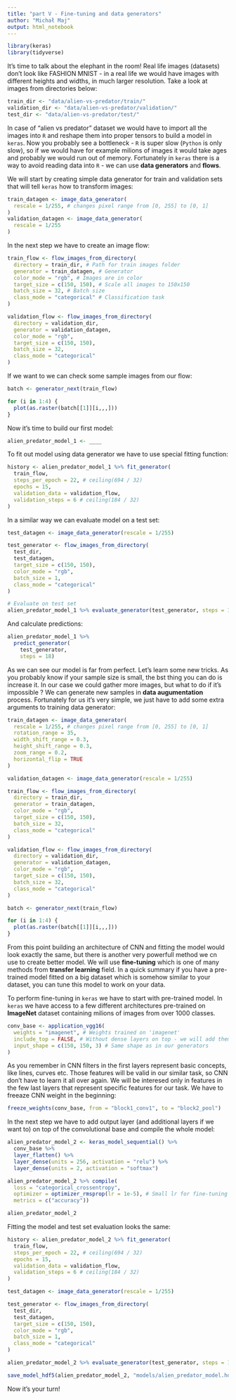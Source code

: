 ```yaml
---
title: "part V - Fine-tuning and data generators"
author: "Michał Maj"
output: html_notebook
---
```


```r
library(keras)
library(tidyverse)
```

It's time to talk about the elephant in the room! Real life images (datasets) don't look like FASHION MNIST - in a real life we would have images with different heights and widths, in much larger resolution. Take a look at images from directories below:

```r
train_dir <- "data/alien-vs-predator/train/"
validation_dir <- "data/alien-vs-predator/validation/"
test_dir <- "data/alien-vs-predator/test/"
```

In case of "alien vs predator" dataset we would have to import all the images into `R` and reshape them into proper tensors to build a model in `keras`. Now you probably see a bottleneck - `R` is super slow (`Python` is only slow), so if we would have for example milions of images it would take ages and probably we would run out of memory. Fortunately in `keras` there is a way to avoid reading data into `R` - we can use **data generators** and **flows**.

We will start by creating simple data generator for train and validation sets that will tell `keras` how to transform images:

```r
train_datagen <- image_data_generator(
  rescale = 1/255, # changes pixel range from [0, 255] to [0, 1]
)
validation_datagen <- image_data_generator(
  rescale = 1/255
)
```

In the next step we have to create an image flow:

```r
train_flow <- flow_images_from_directory(
  directory = train_dir, # Path for train images folder
  generator = train_datagen, # Generator
  color_mode = "rgb", # Images are in color
  target_size = c(150, 150), # Scale all images to 150x150
  batch_size = 32, # Batch size
  class_mode = "categorical" # Classification task
)

validation_flow <- flow_images_from_directory(
  directory = validation_dir,
  generator = validation_datagen,
  color_mode = "rgb",
  target_size = c(150, 150),
  batch_size = 32,
  class_mode = "categorical"
)
```

If we want to we can check some sample images from our flow:

```r
batch <- generator_next(train_flow)

for (i in 1:4) {
  plot(as.raster(batch[[1]][i,,,]))
}
```

Now it's time to build our first model:

```r
alien_predator_model_1 <- ____
```

To fit out model using data generator we have to use special fitting function:

```r
history <- alien_predator_model_1 %>% fit_generator(
  train_flow, 
  steps_per_epoch = 22, # ceiling(694 / 32)
  epochs = 15,
  validation_data = validation_flow,
  validation_steps = 6 # ceiling(184 / 32)
)
```

In a similar way we can evaluate model on a test set:

```r
test_datagen <- image_data_generator(rescale = 1/255)

test_generator <- flow_images_from_directory(
  test_dir,
  test_datagen,
  target_size = c(150, 150),
  color_mode = "rgb",
  batch_size = 1,
  class_mode = "categorical"
)

# Evaluate on test set
alien_predator_model_1 %>% evaluate_generator(test_generator, steps = 18)
```

And calculate predictions:

```r
alien_predator_model_1 %>%
  predict_generator(
    test_generator,
    steps = 18)
```

As we can see our model is far from perfect. Let's learn some new tricks. As you probably know if your sample size is small, the bst thing you can do is increase it. In our case we could gather more images, but what to do if it's impossible ? We can generate new samples in **data augumentation** process. Fortunately for us it's very simple, we just have to add some extra arguments to training data generator:

```r
train_datagen <- image_data_generator(
  rescale = 1/255, # changes pixel range from [0, 255] to [0, 1]
  rotation_range = 35,
  width_shift_range = 0.3,
  height_shift_range = 0.3,
  zoom_range = 0.2,
  horizontal_flip = TRUE
)

validation_datagen <- image_data_generator(rescale = 1/255)

train_flow <- flow_images_from_directory(
  directory = train_dir,
  generator = train_datagen,
  color_mode = "rgb",
  target_size = c(150, 150),
  batch_size = 32,
  class_mode = "categorical"
)

validation_flow <- flow_images_from_directory(
  directory = validation_dir,
  generator = validation_datagen,
  color_mode = "rgb",
  target_size = c(150, 150),
  batch_size = 32,
  class_mode = "categorical"
)

batch <- generator_next(train_flow)

for (i in 1:4) {
  plot(as.raster(batch[[1]][i,,,]))
}
```

From this point building an architecture of CNN and fitting the model would look exactly the same, but there is another very powerfull method we cn use to create better model. We will use **fine-tuning** which is one of many methods from **transfer learning** field. In a quick summary if you have a pre-trained model fitted on a big dataset which is somehow similar to your dataset, you can tune this model to work on your data. 

To perform fine-tuning in `keras` we have to start with pre-trained model. In `keras` we have access to a few different architectures pre-trained on **ImageNet** dataset containing milions of images from over 1000 classes.

```r
conv_base <- application_vgg16(
  weights = "imagenet", # Weights trained on 'imagenet'
  include_top = FALSE, # Without dense layers on top - we will add them later
  input_shape = c(150, 150, 3) # Same shape as in our generators
)
```

As you remember in CNN filters in the first layers represent basic concepts, like lines, curves etc. Those features will be valid in our similar task, so CNN don't have to learn it all over again. We will be interesed only in features in the few last layers that represent specific features for our task. We have to freeaze CNN weight in the beginning:

```r
freeze_weights(conv_base, from = "block1_conv1", to = "block2_pool")
```

In the next step we have to add output layer (and additional layers if we want to) on top of the convolutional base and compile the whole model:

```r
alien_predator_model_2 <- keras_model_sequential() %>%
  conv_base %>%
  layer_flatten() %>%
  layer_dense(units = 256, activation = "relu") %>%
  layer_dense(units = 2, activation = "softmax")

alien_predator_model_2 %>% compile(
  loss = "categorical_crossentropy",
  optimizer = optimizer_rmsprop(lr = 1e-5), # Small lr for fine-tuning
  metrics = c("accuracy"))

alien_predator_model_2
```

Fitting the model and test set evaluation looks the same:

```r
history <- alien_predator_model_2 %>% fit_generator(
  train_flow, 
  steps_per_epoch = 22, # ceiling(694 / 32)
  epochs = 15,
  validation_data = validation_flow,
  validation_steps = 6 # ceiling(184 / 32)
)

test_datagen <- image_data_generator(rescale = 1/255)

test_generator <- flow_images_from_directory(
  test_dir,
  test_datagen,
  target_size = c(150, 150),
  color_mode = "rgb",
  batch_size = 1,
  class_mode = "categorical"
)

alien_predator_model_2 %>% evaluate_generator(test_generator, steps = 18)

save_model_hdf5(alien_predator_model_2, "models/alien_predator_model.hdf5")
```

Now it's your turn! 

```r

```
